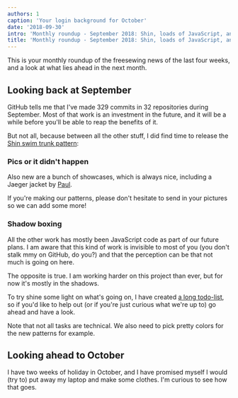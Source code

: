 ```yaml
---
authors: 1
caption: 'Your login background for October'
date: '2018-09-30'
intro: 'Monthly roundup - September 2018: Shin, loads of JavaScript, and a long TODO list'
title: 'Monthly roundup - September 2018: Shin, loads of JavaScript, and a long TODO list'
---
```


This is your monthly roundup of the freesewing news of the last four weeks, and
a look at what lies ahead in the next month.

<!-- truncate -->

## Looking back at September

GitHub tells me that I've made 329 commits in 32 repositories during September.
Most of that work is an investment in the future, and it will be a while before
you'll be able to reap the benefits of it.

But not all, because between all the other stuff, I did find time to release
the [Shin swim trunk pattern](/designs/shin):

### Pics or it didn't happen

Also new are a bunch of showcases, which is always nice, including a Jaeger
jacket by [Paul](/users/Tiger751023).

If you're making our patterns, please don't hesitate to send in your pictures
so we can add some more!

### Shadow boxing

All the other work has mostly been JavaScript code as part of our future plans.
I am aware that this kind of work is invisible to most of you (you don't stalk
mmy on GitHub, do you?) and that the perception can be that not much is going
on here.

The opposite is true. I am working harder on this project than ever, but for
now it's mostly in the shadows.

To try shine some light on what's going on, I have created [a long
todo-list](https://github.com/freesewing/todo), so if you'd like to help out
(or if you're just curious what we're up to) go ahead and have a look.

Note that not all tasks are technical. We also need to pick pretty colors for
the new patterns for example.

## Looking ahead to October

I have two weeks of holiday in October, and I have promised myself I would (try
to) put away my laptop and make some clothes. I'm curious to see how that goes.
